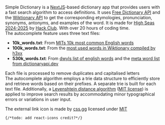 Simple Dictionary is a [NextJS](https://nextjs.org/)-based dictionary app that provides users with a fast search algorithm to access definitions. It uses [Free Dictionary API](https://dictionaryapi.dev/) and the [Wiktionary API](https://en.wiktionary.org/api/) to get the corresponding etymologies, pronunciation, synonyms, antonyms, and examples of the word. It is made for [High Seas 2024-2025](https://highseas.hackclub.com/) by [Hack Club](https://hackclub.com/). With over 20 hours of coding time.
<br />
The autocomplete feature uses three text files:
- **10k_words.txt**: From [MITs 10k most common English words](https://www.mit.edu/~ecprice/wordlist.10000)
- **100k_words.txt**: From the [most used words in Wiktionary compiled by h3xx](https://gist.github.com/h3xx/1976236)
- **530k_words.txt**: From [dwyls list of english words](https://github.com/dwyl/english-words) and the [meta word list from dictionaryapi.dev](https://github.com/meetDeveloper/freeDictionaryAPI/)

Each file is processed to remove duplicates and capitalised letters
<br />
The autocomplete algorithm employs a trie data structure to efficiently store and retrieve words based on their prefixes. A separate trie is built for each text file. Additionally, a [Levenshtein distance algorithm](https://github.com/ka-weihe/fastest-levenshtein) ([MIT license](https://github.com/ka-weihe/fastest-levenshtein/blob/master/LICENSE.md)) is applied to improve search results by accommodating minor typographical errors or variations in user input.

The external link icon is made by [css.gg](https://github.com/astrit/css.gg) licensed under [MIT](https://github.com/astrit/css.gg/blob/master/LICENSE)

`{/*todo: add react-icons credit?*/}`